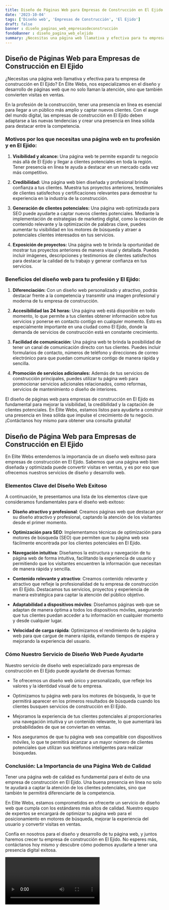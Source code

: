 ```yaml
---
title: Diseño de Páginas Web para Empresas de Construcción en El Ejido
date: '2023-10-04'
tags: ['Diseño web', 'Empresas de Construcción', 'El Ejido']
draft: false
banner : diseño_paginas_web_empresasdeconstrucción
fondoBanner : diseño_pagina_web_elejido
summary: ¿Necesitas una página web llamativa y efectiva para tu empresa de construcción en El Ejido? En Élite Webs, nos especializamos en el diseño y desarrollo de páginas web que no solo llaman la atención, sino que también convierten visitas en ventas. 
---
```


## Diseño de Páginas Web para Empresas de Construcción en El Ejido

¿Necesitas una página web llamativa y efectiva para tu empresa de construcción en El Ejido? En Élite Webs, nos especializamos en el diseño y desarrollo de páginas web que no solo llaman la atención, sino que también convierten visitas en ventas. 

En la profesión de la construcción, tener una presencia en línea es esencial para llegar a un público más amplio y captar nuevos clientes. Con el auge del mundo digital, las empresas de construcción en El Ejido deben adaptarse a las nuevas tendencias y crear una presencia en línea sólida para destacar entre la competencia.

### Motivos por los que necesitas una página web en tu profesión y en El Ejido:

1. **Visibilidad y alcance:** Una página web te permite expandir tu negocio más allá de El Ejido y llegar a clientes potenciales en toda la región. Tener presencia en línea te ayuda a destacar en un mercado cada vez más competitivo.

2. **Credibilidad:** Una página web bien diseñada y profesional brinda confianza a tus clientes. Muestra tus proyectos anteriores, testimoniales de clientes satisfechos y certificaciones relevantes para demostrar tu experiencia en la industria de la construcción.

3. **Generación de clientes potenciales:** Una página web optimizada para SEO puede ayudarte a captar nuevos clientes potenciales. Mediante la implementación de estrategias de marketing digital, como la creación de contenido relevante y la optimización de palabras clave, puedes aumentar tu visibilidad en los motores de búsqueda y atraer a potenciales clientes interesados en tus servicios.

4. **Exposición de proyectos:** Una página web te brinda la oportunidad de mostrar tus proyectos anteriores de manera visual y detallada. Puedes incluir imágenes, descripciones y testimonios de clientes satisfechos para destacar la calidad de tu trabajo y generar confianza en tus servicios.

### Beneficios del diseño web para tu profesión y El Ejido:

1. **Diferenciación:** Con un diseño web personalizado y atractivo, podrás destacar frente a la competencia y transmitir una imagen profesional y moderna de tu empresa de construcción.

2. **Accesibilidad las 24 horas:** Una página web está disponible en todo momento, lo que permite a tus clientes obtener información sobre tus servicios y ponerse en contacto contigo en cualquier momento. Esto es especialmente importante en una ciudad como El Ejido, donde la demanda de servicios de construcción está en constante crecimiento.

3. **Facilidad de comunicación:** Una página web te brinda la posibilidad de tener un canal de comunicación directo con tus clientes. Puedes incluir formularios de contacto, números de teléfono y direcciones de correo electrónico para que puedan comunicarse contigo de manera rápida y sencilla.

4. **Promoción de servicios adicionales:** Además de tus servicios de construcción principales, puedes utilizar tu página web para promocionar servicios adicionales relacionados, como reformas, servicios de mantenimiento o diseño de interiores.

El diseño de páginas web para empresas de construcción en El Ejido es fundamental para mejorar la visibilidad, la credibilidad y la captación de clientes potenciales. En Élite Webs, estamos listos para ayudarte a construir una presencia en línea sólida que impulse el crecimiento de tu negocio. ¡Contáctanos hoy mismo para obtener una consulta gratuita!

<GifSeo />

<Cta />

## Diseño de Página Web para Empresas de Construcción en El Ejido

En Elite Webs entendemos la importancia de un diseño web exitoso para empresas de construcción en El Ejido. Sabemos que una página web bien diseñada y optimizada puede convertir visitas en ventas, y es por eso que ofrecemos nuestros servicios de diseño y desarrollo web. 

### Elementos Clave del Diseño Web Exitoso

A continuación, te presentamos una lista de los elementos clave que consideramos fundamentales para el diseño web exitoso:

- **Diseño atractivo y profesional**: Creamos páginas web que destacan por su diseño atractivo y profesional, captando la atención de los visitantes desde el primer momento.

- **Optimización para SEO**: Implementamos técnicas de optimización para motores de búsqueda (SEO) que permiten que tu página web sea fácilmente encontrada por los clientes potenciales en El Ejido.

- **Navegación intuitiva**: Diseñamos la estructura y navegación de tu página web de forma intuitiva, facilitando la experiencia de usuario y permitiendo que los visitantes encuentren la información que necesitan de manera rápida y sencilla.

- **Contenido relevante y atractivo**: Creamos contenido relevante y atractivo que refleje la profesionalidad de tu empresa de construcción en El Ejido. Destacamos tus servicios, proyectos y experiencia de manera estratégica para captar la atención del público objetivo.

- **Adaptabilidad a dispositivos móviles**: Diseñamos páginas web que se adaptan de manera óptima a todos los dispositivos móviles, asegurando que tus clientes puedan acceder a tu información en cualquier momento y desde cualquier lugar.

- **Velocidad de carga rápida**: Optimizamos el rendimiento de tu página web para que cargue de manera rápida, evitando tiempos de espera y mejorando la experiencia del usuario.

### Cómo Nuestro Servicio de Diseño Web Puede Ayudarte

Nuestro servicio de diseño web especializado para empresas de construcción en El Ejido puede ayudarte de diversas formas:

- Te ofrecemos un diseño web único y personalizado, que refleje los valores y la identidad visual de tu empresa.

- Optimizamos tu página web para los motores de búsqueda, lo que te permitirá aparecer en los primeros resultados de búsqueda cuando los clientes busquen servicios de construcción en El Ejido.

- Mejoramos la experiencia de tus clientes potenciales al proporcionarles una navegación intuitiva y un contenido relevante, lo que aumentará las probabilidades de que se conviertan en ventas.

- Nos aseguramos de que tu página web sea compatible con dispositivos móviles, lo que te permitirá alcanzar a un mayor número de clientes potenciales que utilizan sus teléfonos inteligentes para realizar búsquedas.

### Conclusión: La Importancia de una Página Web de Calidad

Tener una página web de calidad es fundamental para el éxito de una empresa de construcción en El Ejido. Una buena presencia en línea no solo te ayudará a captar la atención de los clientes potenciales, sino que también te permitirá diferenciarte de la competencia.

En Elite Webs, estamos comprometidos en ofrecerte un servicio de diseño web que cumpla con los estándares más altos de calidad. Nuestro equipo de expertos se encargará de optimizar tu página web para el posicionamiento en motores de búsqueda, mejorar la experiencia del usuario y convertir visitas en ventas.

Confía en nosotros para el diseño y desarrollo de tu página web, y juntos haremos crecer tu empresa de construcción en El Ejido. No esperes más, contáctanos hoy mismo y descubre cómo podemos ayudarte a tener una presencia digital exitosa.

<Video />

<CtaBot job='Empresas de Construcción' city='El Ejido'/>

<Gmaps query='El Ejido+españa+maps' />